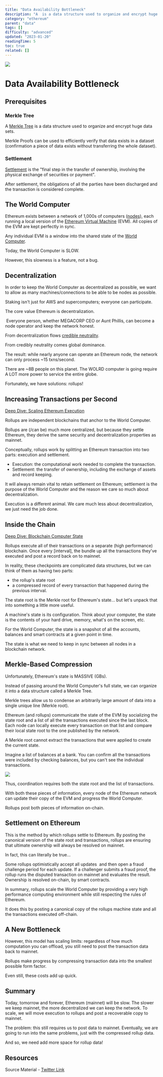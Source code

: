 ```yaml
---
title: "Data Availability Bottleneck"
description: "A  is a data structure used to organize and encrypt huge data sets."
category: "ethereum"
parent: "data"
tags: []
difficulty: "advanced"
updated: "2023-01-20"
readingTime: 5
toc: true
related: []
---
```


![](/images/randomly-sampled-committees-2.jpeg)

# Data Availability Bottleneck

## Prerequisites

### Merkle Tree

A [Merkle Tree](https://inevitableeth.com/home/concepts/merkle-tree) is a data structure used to organize and encrypt huge data sets. 

Merkle Proofs can be used to efficiently verify that data exists in a dataset (confirmation a piece of data exists without transferring the whole dataset).

### Settlement

[Settlement](https://inevitableeth.com/home/concepts/settlement) is the "final step in the transfer of ownership, involving the physical exchange of securities or payment". 

After settlement, the obligations of all the parties have been discharged and the transaction is considered complete. 

## The World Computer

Ethereum exists between a network of 1,000s of computers ([nodes](https://inevitableeth.com/home/ethereum/node)), each running a local version of the [Ethereum Virtual Machine](https://inevitableeth.com/home/ethereum/evm) (EVM). All copies of the EVM are kept perfectly in sync. 

Any individual EVM is a window into the shared state of the [World Computer](https://inevitableeth.com/home/ethereum/world-computer).

Today, the World Computer is SLOW.

However, this slowness is a feature, not a bug. 

## Decentralization

In order to keep the World Computer as decentralized as possible, we want to allow as many machines/connections to be able to be nodes as possible. 

Staking isn't just for AWS and supercomputers; everyone can participate.

The core value Ethereum is decentralization.

 Everyone person, whether MEGACORP CEO or Aunt Phillis, can become a node operator and keep the network honest. 

From decentralization flows [credible neutrality](/concepts/credible-neutrality). 

From credibly neutrality comes global dominance.

The result: while nearly anyone can operate an Ethereum node, the network can only process ~15 txns/second.

There are ~8B people on this planet. The WOLRD computer is going require A LOT more power to service the entire globe.

Fortunately, we have solutions: rollups!

## Increasing Transactions per Second

[Deep Dive: Scaling Ethereum Execution](/ethereum/execution)

Rollups are independent blockchains that anchor to the World Computer. 

Rollups are (/can be) much more centralized, but because they settle Ethereum, they derive the same security and decentralization properties as mainnet.

Conceptually, rollups work by splitting an Ethereum transaction into two parts: execution and settlement.

*   Execution: the computational work needed to complete the transaction.
*   Settlement: the transfer of ownership, including the exchange of assets and record keeping.

It will always remain vital to retain settlement on Ethereum; settlement is the purpose of the World Computer and the reason we care so much about decentralization.

Execution is a different animal. We care much less about decentralization, we just need the job done.

## Inside the Chain

[Deep Dive: Blockchain Computer State](/ethereum/state-machine)

Rollups execute all of their transactions on a separate (high performance) blockchain. Once every \[interval\], the bundle up all the transactions they've executed and post a record back on to mainnet.

In reality, these checkpoints are complicated data structures, but we can think of them as having two parts: 

*   the rollup's state root
*   a compressed record of every transaction that happened during the previous interval.

The state root is the Merkle root for Ethereum's state... but let's unpack that into something a little more useful.

A machine's state is its configuration. Think about your computer, the state is the contents of your hard drive, memory, what's on the screen, etc.

For the World Computer, the state is a snapshot of all the accounts, balances and smart contracts at a given point in time. 

The state is what we need to keep in sync between all nodes in a blockchain network.

## Merkle-Based Compression

Unfortunately, Ethereum's state is MASSIVE (GBs).

Instead of passing around the World Computer's full state, we can organize it into a data structure called a Merkle Tree. 

Merkle trees allow us to condense an arbitrarily large amount of data into a single unique line (Merkle root).

Ethereum (and rollups) communicate the state of the EVM by socializing the state root and a list of all the transactions executed since the last block. Each node can locally execute every transaction on that list and compare their local state root to the one published by the network.

A Merkle root cannot extract the transactions that were applied to create the current state. 

Imagine a list of balances at a bank. You can confirm all the transactions were included by checking balances, but you can't see the individual transactions.

![](/images/data-availability-problem-1.jpeg)

Thus, coordination requires both the state root and the list of transactions. 

With both these pieces of information, every node of the Ethereum network can update their copy of the EVM and progress the World Computer.

Rollups post both pieces of information on-chain.

## Settlement on Ethereum

This is the method by which rollups settle to Ethereum. By posting the canonical version of the state root and transactions, rollups are ensuring that ultimate ownership will always be resolved on mainnet.

In fact, this can literally be true...

Some rollups optimistically accept all updates  and then open a fraud challenge period for each update. If a challenger submits a fraud proof, the rollup runs the disputed transaction on mainnet and evaluates the result.  Ownership is resolved on-chain, by smart contracts.

In summary, rollups scale the World Computer by providing a very high performance computing environment while still respecting the rules of Ethereum. 

It does this by posting a canonical copy of the rollups machine state and all the transactions executed off-chain.

## A New Bottleneck

However, this model has scaling limits: regardless of how much computation you can offload, you still need to post the transaction data back to mainnet. 

Rollups make progress by compressing transaction data into the smallest possible form factor. 

Even still, these costs add up quick.

## Summary

Today, tomorrow and forever, Ethereum (mainnet) will be slow. The slower we keep mainnet, the more decentralized we can keep the network. To scale, we will move execution to rollups and post a recoverable copy to mainnet.

The problem: this still requires us to post data to mainnet. Eventually, we are going to run into the same problems, just with the compressed rollup data. 

And so, we need add more space for rollup data!

## Resources

Source Material - [Twitter Link](https://twitter.com/logarithmicrex/status/1571524423639007232)


